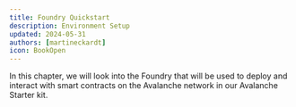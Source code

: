 ```yaml
---
title: Foundry Quickstart
description: Environment Setup
updated: 2024-05-31
authors: [martineckardt]
icon: BookOpen
---
```



In this chapter, we will look into the Foundry that will be used to deploy and interact with smart contracts on the Avalanche network in our Avalanche Starter kit.

<FoundryQuickstart/>